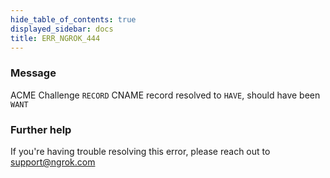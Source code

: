 ```yaml
---
hide_table_of_contents: true
displayed_sidebar: docs
title: ERR_NGROK_444
---
```




### Message

ACME Challenge `RECORD` CNAME record resolved to `HAVE`, should have been `WANT`

<ErrorDetails error="err_ngrok_444" />

### Further help

If you're having trouble resolving this error, please reach out to [support@ngrok.com](mailto:support@ngrok.com?subject=Help%20with%20ERR_NGROK_444)
